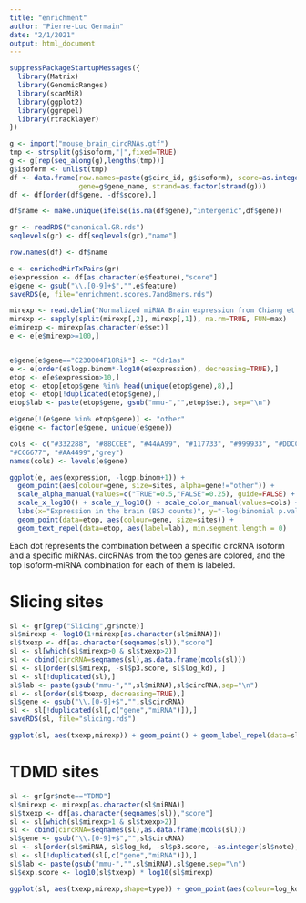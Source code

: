 ```yaml
---
title: "enrichment"
author: "Pierre-Luc Germain"
date: "2/1/2021"
output: html_document
---
```


```r
suppressPackageStartupMessages({
  library(Matrix)
  library(GenomicRanges)
  library(scanMiR)
  library(ggplot2)
  library(ggrepel)
  library(rtracklayer)
})

g <- import("mouse_brain_circRNAs.gtf")
tmp <- strsplit(g$isoform,"|",fixed=TRUE)
g <- g[rep(seq_along(g),lengths(tmp))]
g$isoform <- unlist(tmp)
df <- data.frame(row.names=paste(g$circ_id, g$isoform), score=as.integer(g$score), 
                 gene=g$gene_name, strand=as.factor(strand(g)))
df <- df[order(df$gene, -df$score),]

df$name <- make.unique(ifelse(is.na(df$gene),"intergenic",df$gene))

gr <- readRDS("canonical.GR.rds")
seqlevels(gr) <- df[seqlevels(gr),"name"]

row.names(df) <- df$name

e <- enrichedMirTxPairs(gr)
e$expression <- df[as.character(e$feature),"score"]
e$gene <- gsub("\\.[0-9]+$","",e$feature)
saveRDS(e, file="enrichment.scores.7and8mers.rds")

mirexp <- read.delim("Normalized miRNA Brain expression from Chiang et al. 2010_.csv", sep=",")
mirexp <- sapply(split(mirexp[,2], mirexp[,1]), na.rm=TRUE, FUN=max)
e$mirexp <- mirexp[as.character(e$set)]
e <- e[e$mirexp>=100,]


e$gene[e$gene=="C230004F18Rik"] <- "Cdr1as"
e <- e[order(e$logp.binom*-log10(e$expression), decreasing=TRUE),]
etop <- e[e$expression>10,]
etop <- etop[etop$gene %in% head(unique(etop$gene),8),]
etop <- etop[!duplicated(etop$gene),]
etop$lab <- paste(etop$gene, gsub("mmu-","",etop$set), sep="\n")

e$gene[!(e$gene %in% etop$gene)] <- "other"
e$gene <- factor(e$gene, unique(e$gene))

cols <- c("#332288", "#88CCEE", "#44AA99", "#117733", "#999933", "#DDCC77", 
"#CC6677", "#AA4499","grey")
names(cols) <- levels(e$gene)
```

```r
ggplot(e, aes(expression, -logp.binom+1)) + 
  geom_point(aes(colour=gene, size=sites, alpha=gene!="other")) + 
  scale_alpha_manual(values=c("TRUE"=0.5,"FALSE"=0.25), guide=FALSE) +
  scale_x_log10() + scale_y_log10() + scale_color_manual(values=cols) +
  labs(x="Expression in the brain (BSJ counts)", y="-log(binomial p.value)", colour="Host gene") +
  geom_point(data=etop, aes(colour=gene, size=sites)) + 
  geom_text_repel(data=etop, aes(label=lab), min.segment.length = 0)
```

Each dot represents the combination between a specific circRNA isoform and a specific miRNAs. circRNAs from the top genes are colored, and the top isoform-miRNA combination for each of them is labeled.

# Slicing sites

```r
sl <- gr[grep("Slicing",gr$note)]
sl$mirexp <- log10(1+mirexp[as.character(sl$miRNA)])
sl$txexp <- df[as.character(seqnames(sl)),"score"]
sl <- sl[which(sl$mirexp>0 & sl$txexp>2)]
sl <- cbind(circRNA=seqnames(sl),as.data.frame(mcols(sl)))
sl <- sl[order(sl$mirexp, -sl$p3.score, sl$log_kd), ]
sl <- sl[!duplicated(sl),]
sl$lab <- paste(gsub("mmu-","",sl$miRNA),sl$circRNA,sep="\n")
sl <- sl[order(sl$txexp, decreasing=TRUE),]
sl$gene <- gsub("\\.[0-9]+$","",sl$circRNA)
sl <- sl[!duplicated(sl[,c("gene","miRNA")]),]
saveRDS(sl, file="slicing.rds")

ggplot(sl, aes(txexp,mirexp)) + geom_point() + geom_label_repel(data=sl[(sl$mirexp>15 & sl$txexp>5) | sl$txexp>30,], aes(label=lab), max.overlaps = 30, min.segment.length = 0) + scale_x_log10() + scale_y_log10() + labs(x="circRNA expression in the brain (BSJ counts)", y="miRNA expression in the brain (CPMs)") + ggtitle("circRNA slicing sites")
```

# TDMD sites

```r
sl <- gr[gr$note=="TDMD"]
sl$mirexp <- mirexp[as.character(sl$miRNA)]
sl$txexp <- df[as.character(seqnames(sl)),"score"]
sl <- sl[which(sl$mirexp>1 & sl$txexp>2)]
sl <- cbind(circRNA=seqnames(sl),as.data.frame(mcols(sl)))
sl$gene <- gsub("\\.[0-9]+$","",sl$circRNA)
sl <- sl[order(sl$miRNA, sl$log_kd, -sl$p3.score, -as.integer(sl$note), sl$txexp),]
sl <- sl[!duplicated(sl[,c("gene","miRNA")]),]
sl$lab <- paste(gsub("mmu-","",sl$miRNA),sl$gene,sep="\n")
sl$exp.score <- log10(sl$txexp) * log10(sl$mirexp)

ggplot(sl, aes(txexp,mirexp,shape=type)) + geom_point(aes(colour=log_kd), size=3) + geom_label_repel(data=sl[(sl$mirexp>50 & sl$txexp>30) | sl$txexp> 1000,], aes(label=lab), max.overlaps = 30, min.segment.length = 0) + scale_x_log10() + scale_y_log10() + labs(x="circRNA expression in the brain (BSJ counts)", y="miRNA expression in the brain (CPMs)") + ggtitle("miRNA TDMD sites on circRNAs")
```
